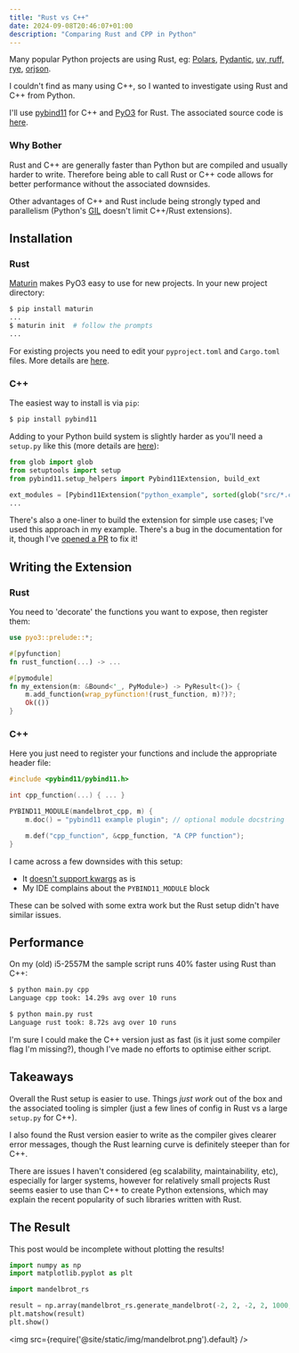 ```yaml
---
title: "Rust vs C++"
date: 2024-09-08T20:46:07+01:00
description: "Comparing Rust and CPP in Python"
---
```


Many popular Python projects are using Rust, eg: [Polars](https://github.com/pola-rs/polars), [Pydantic](https://github.com/pydantic/pydantic), [uv, ruff, rye](https://github.com/astral-sh), [orjson](https://github.com/ijl/orjson).

I couldn't find as many using C++, so I wanted to investigate using Rust and C++ from Python.

I'll use [pybind11](https://pybind11.readthedocs.io/en/stable/index.html#) for C++ and [PyO3](https://github.com/PyO3/pyo3) for Rust. The associated source code is [here](https://github.com/nikulpatel3141/MandelbrotPyRsCpp).

### Why Bother

Rust and C++ are generally faster than Python but are compiled and usually harder to write. Therefore being able to call Rust or C++ code allows for better performance without the associated downsides.

Other advantages of C++ and Rust include being strongly typed and parallelism (Python's [GIL](https://realpython.com/python-gil/) doesn't limit C++/Rust extensions).


## Installation

### Rust

[Maturin](https://github.com/PyO3/maturin) makes PyO3 easy to use for new projects. In your new project directory:

```bash
$ pip install maturin
...
$ maturin init  # follow the prompts
...
```

For existing projects you need to edit your `pyproject.toml` and `Cargo.toml` files. More details are [here](https://pyo3.rs/v0.22.2/getting-started#adding-to-an-existing-project).

### C++

The easiest way to install is via `pip`:

```bash
$ pip install pybind11
```

Adding to your Python build system is slightly harder as you'll need a `setup.py` like this (more details are [here](https://pybind11.readthedocs.io/en/stable/compiling.html#modules-with-setuptools)):

```python
from glob import glob
from setuptools import setup
from pybind11.setup_helpers import Pybind11Extension, build_ext

ext_modules = [Pybind11Extension("python_example", sorted(glob("src/*.cpp")))]
...
```

There's also a one-liner to build the extension for simple use cases; I've used this approach in my example. There's a bug in the documentation for it, though I've [opened a PR](https://github.com/pybind/pybind11/pull/5360) to fix it!

## Writing the Extension

### Rust

You need to 'decorate' the functions you want to expose, then register them:

```rust
use pyo3::prelude::*;

#[pyfunction]
fn rust_function(...) -> ...

#[pymodule]
fn my_extension(m: &Bound<'_, PyModule>) -> PyResult<()> {
    m.add_function(wrap_pyfunction!(rust_function, m)?)?;
    Ok(())
}

```

### C++

Here you just need to register your functions and include the appropriate header file:

```cpp
#include <pybind11/pybind11.h>

int cpp_function(...) { ... }

PYBIND11_MODULE(mandelbrot_cpp, m) {
    m.doc() = "pybind11 example plugin"; // optional module docstring

    m.def("cpp_function", &cpp_function, "A CPP function");
}

```

I came across a few downsides with this setup:

- It [doesn't support kwargs](https://pybind11.readthedocs.io/en/stable/advanced/functions.html#accepting-args-and-kwargs) as is
- My IDE complains about the `PYBIND11_MODULE` block

These can be solved with some extra work but the Rust setup didn't have similar issues.

## Performance

On my (old) i5-2557M the sample script runs 40% faster using Rust than C++:

```bash
$ python main.py cpp
Language cpp took: 14.29s avg over 10 runs

$ python main.py rust
Language rust took: 8.72s avg over 10 runs
```

I'm sure I could make the C++ version just as fast (is it just some compiler flag I'm missing?), though I've made no efforts to optimise either script.


## Takeaways

Overall the Rust setup is easier to use. Things *just work* out of the box and the associated tooling is simpler (just a few lines of config in Rust vs a large `setup.py` for C++).

I also found the Rust version easier to write as the compiler gives clearer error messages, though the Rust learning curve is definitely steeper than for C++.

There are issues I haven't considered (eg scalability, maintainability, etc), especially for larger systems, however for relatively small projects Rust seems easier to use than C++ to create Python extensions, which may explain the recent popularity of such libraries written with Rust.


## The Result

This post would be incomplete without plotting the results!

```python
import numpy as np
import matplotlib.pyplot as plt

import mandelbrot_rs

result = np.array(mandelbrot_rs.generate_mandelbrot(-2, 2, -2, 2, 1000, 10)).reshape(1000, 1000)
plt.matshow(result)
plt.show()
```

<img src={require('@site/static/img/mandelbrot.png').default} />

